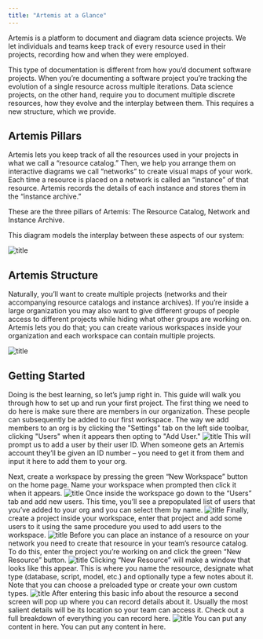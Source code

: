 ```yaml
---
title: "Artemis at a Glance"
---
```


Artemis is a platform to document and diagram data science projects. We let individuals and teams keep track of every resource used in their projects, recording how and when they were employed. 

This type of documentation is different from how you’d document software projects. When you’re documenting a software project you’re tracking the evolution of a single resource across multiple iterations. Data science projects, on the other hand, require you to document multiple discrete resources, how they evolve and the interplay between them. This requires a new structure, which we provide.

## Artemis Pillars 
Artemis lets you keep track of all the resources used in your projects in what we call a “resource catalog.” Then, we help you arrange them on interactive diagrams we call “networks” to create visual maps of your work. Each time a resource is placed on a network is called an “instance” of that resource. Artemis records the details of each instance and stores them in the “instance archive.” 

These are the three pillars of Artemis: The Resource Catalog, Network and Instance Archive.

This diagram models the interplay between these aspects of our system:

![title](https://d27n7fycrsusaz.cloudfront.net/Comparison+Graphic++(60).png)


## Artemis Structure
Naturally, you’ll want to create multiple projects (networks and their accompanying resource catalogs and instance archives). If you’re inside a large organization you may also want to give different groups of people access to different projects while hiding what other groups are working on. Artemis lets you do that; you can create various workspaces inside your organization and each workspace can contain multiple projects. 

![title](https://d27n7fycrsusaz.cloudfront.net/network+diagram+artemis+structure.PNG)

## Getting Started
Doing is the best learning, so let’s jump right in. This guide will walk you through how to set up and run your first project. 
<AccordionGroup>
  <Accordion title="Create a workspace and project">
  The first thing we need to do here is make sure there are members in our organization. These people can subsequently be added to our first workspace. The way we add members to an org is by clicking the "Settings" tab on the left side toolbar, clicking "Users" when it appears then opting to "Add User."
    ![title](https://d27n7fycrsusaz.cloudfront.net/new+users.PNG)
    This will prompt us to add a user by their user ID. When someone gets an Artemis account they’ll be given an ID number – you need to get it from them and input it here to add them to your org.
    
Next, create a workspace by pressing the green “New Workspace” button on the home page. Name your workspace when prompted then click it when it appears. 
![title](https://d27n7fycrsusaz.cloudfront.net/add+workspace.PNG)
    Once inside the workspace go down to the “Users” tab and add new users. This time, you’ll see a prepopulated list of users that you’ve added to your org and you can select them by name.
    ![title](https://d27n7fycrsusaz.cloudfront.net/add+user+to+workspace.PNG)
    Finally, create a project inside your workspace, enter that project and add some users to it using the same procedure you used to add users to the workspace.
    ![title](https://d27n7fycrsusaz.cloudfront.net/new+project+create.PNG)
</Accordion>
<Accordion title="Create a few resources">
  Before you can place an instance of a resource on your network you need to create that resource in your team’s resource catalog. To do this, enter the project you’re working on and click the green “New Resource” button.
  ![title](https://d27n7fycrsusaz.cloudfront.net/new+resource+click.PNG)
  Clicking “New Resource” will make a window that looks like this appear. This is where you name the resource, designate what type (database, script, model, etc.) and optionally type a few notes about it. Note that you can choose a preloaded type or create your own custom types. 
 ![title](https://d27n7fycrsusaz.cloudfront.net/new+rec.PNG)
  After entering this basic info about the resource a second screen will pop up where you can record details about it. Usually the most salient details will be its location so your team can access it. Check out a full breakdown of everything you can record here. 
  ![title](https://d27n7fycrsusaz.cloudfront.net/details.PNG)
</Accordion>
<Accordion title="Place a few instances on the network">
  You can put any content in here.
</Accordion>
<Accordion title="Review instance archive ">
  You can put any content in here.
</Accordion>
</AccordionGroup>
